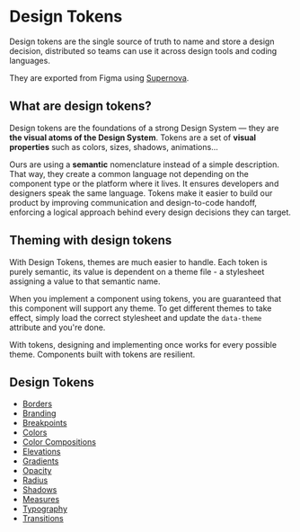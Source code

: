 
<Meta title="Design Tokens/About" />

# Design Tokens

Design tokens are the single source of truth to name and store a design decision, distributed so teams can use it across design tools and coding languages.

They are exported from Figma using [Supernova](https://www.supernova.io/).

## What are design tokens?

Design tokens are the foundations of a strong Design System — they are __the visual atoms
of the Design System__. Tokens are a set of <strong>visual properties</strong> such as
colors, sizes, shadows, animations...

Ours are using a <strong>semantic</strong> nomenclature instead of a simple description.
That way, they create a common language not depending on the component type or the
platform where it lives. It ensures developers and designers speak the same language.
Tokens make it easier to build our product by improving communication and design-to-code
handoff, enforcing a logical approach behind every design decisions they can target.

## Theming with design tokens

With Design Tokens, themes are much easier to handle. Each token is purely semantic, its value is dependent on a theme file - a stylesheet assigning a value to that semantic name.

When you implement a component using tokens, you are guaranteed that this component will
support any theme. To get different themes to take effect, simply load the correct
stylesheet and update the <code>data-theme</code> attribute and you're done.

With tokens, designing and implementing once works for every possible theme.
Components built with tokens are resilient.

## Design Tokens

- [Borders](/docs/design-tokens-borders--docs)
- [Branding](/docs/design-tokens-branding--docs)
- [Breakpoints](/docs/design-tokens-breakpoints--docs)
- [Colors](/docs/design-tokens-colors--docs)
- [Color Compositions](/docs/design-tokens-color-composition--docs)
- [Elevations](/docs/design-tokens-elevations--docs)
- [Gradients](/docs/design-tokens-gradients--docs)
- [Opacity](/docs/design-tokens-opacity--docs)
- [Radius](/docs/design-tokens-radius--docs)
- [Shadows](/docs/design-tokens-shadows--docs)
- [Measures](/docs/design-tokens-measures--docs)
- [Typography](/docs/design-tokens-typography--docs)
- [Transitions](/docs/design-tokens-transitions--docs)